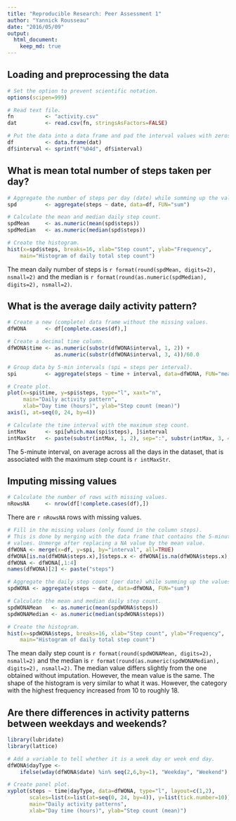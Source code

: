 ```yaml
---
title: "Reproducible Research: Peer Assessment 1"
author: "Yannick Rousseau"
date: "2016/05/09"
output: 
  html_document:
    keep_md: true
---
```


## Loading and preprocessing the data

```r
# Set the option to prevent scientific notation.
options(scipen=999)

# Read text file.
fn          <- "activity.csv"
dat         <- read.csv(fn, stringsAsFactors=FALSE)

# Put the data into a data frame and pad the interval values with zeros.
df          <- data.frame(dat)
df$interval <- sprintf("%04d", df$interval)
```

## What is mean total number of steps taken per day?
```r
# Aggregate the number of steps per day (date) while summing up the values. 
spd         <- aggregate(steps ~ date, data=df, FUN="sum")

# Calculate the mean and median daily step count.
spdMean     <- as.numeric(mean(spd$steps))
spdMedian   <- as.numeric(median(spd$steps))

# Create the histogram.
hist(x=spd$steps, breaks=16, xlab="Step count", ylab="Frequency",
    main="Histogram of daily total step count")
```

The mean daily number of steps is `r format(round(spdMean, digits=2), nsmall=2)`
and the median is `r format(round(as.numeric(spdMedian), digits=2), nsmall=2)`.

## What is the average daily activity pattern?
```r
# Create a new (complete) data frame without the missing values.
dfWONA      <- df[complete.cases(df),]

# Create a decimal time column.
dfWONA$time <- as.numeric(substr(dfWONA$interval, 1, 2)) +
               as.numeric(substr(dfWONA$interval, 3, 4))/60.0

# Group data by 5-min intervals (spi = steps per interval).
spi         <- aggregate(steps ~ time + interval, data=dfWONA, FUN="mean")

# Create plot.
plot(x=spi$time, y=spi$steps, type="l", xaxt="n",
     main="Daily activity pattern",
     xlab="Day time (hours)", ylab="Step count (mean)")
axis(1, at=seq(0, 24, by=4))

# Calculate the time interval with the maximum step count.
intMax      <- spi[which.max(spi$steps), ]$interval
intMaxStr   <- paste(substr(intMax, 1, 2), sep=":", substr(intMax, 3, 4))
```

The 5-minute interval, on average across all the days in the dataset, that
is associated with the maximum step count is `r intMaxStr`.

## Imputing missing values
```r
# Calculate the number of rows with missing values.
nRowsNA     <- nrow(df[!complete.cases(df),])
```

There are `r nRowsNA` rows with missing values.

```r
# Fill in the missing values (only found in the column steps).
# This is done by merging with the data frame that contains the 5-minute mean
# values. Unmerge after replacing a NA value by the mean value.
dfWONA <- merge(x=df, y=spi, by="interval", all=TRUE)
dfWONA[is.na(dfWONA$steps.x),]$steps.x <- dfWONA[is.na(dfWONA$steps.x),]$steps.y
dfWONA <- dfWONA[,1:4]
names(dfWONA)[2] <- paste("steps")

# Aggregate the daily step count (per date) while summing up the values. 
spdWONA <- aggregate(steps ~ date, data=dfWONA, FUN="sum")

# Calculate the mean and median daily step count.
spdWONAMean   <- as.numeric(mean(spdWONA$steps))
spdWONAMedian <- as.numeric(median(spdWONA$steps))

# Create the histogram.
hist(x=spdWONA$steps, breaks=16, xlab="Step count", ylab="Frequency",
    main="Histogram of daily total step count")
```

The mean daily step count is `r format(round(spdWONAMean, digits=2), nsmall=2)`
and the median is `r format(round(as.numeric(spdWONAMedian), digits=2), nsmall=2)`.
The median value differs slightly from the one obtained without imputation.
However, the mean value is the same.
The shape of the histogram is very similar to what it was. However, the category
with the highest frequency increased from 10 to roughly 18.

## Are there differences in activity patterns between weekdays and weekends?
```r
library(lubridate)
library(lattice)

# Add a variable to tell whether it is a week day or week end day.
dfWONA$dayType <-
    ifelse(wday(dfWONA$date) %in% seq(2,6,by=1), "Weekday", "Weekend")

# Create panel plot.
xyplot(steps ~ time|dayType, data=dfWONA, type="l", layout=c(1,2),
       scales=list(x=list(at=seq(0, 24, by=4)), y=list(tick.number=10)),
       main="Daily activity patterns",
       xlab="Day time (hours)", ylab="Step count (mean)")
```